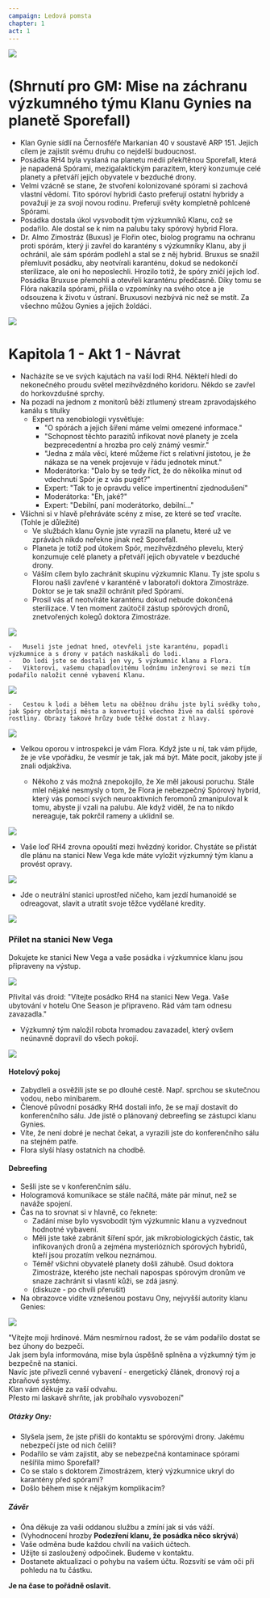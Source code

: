 ```yaml
---
campaign: Ledová pomsta
chapter: 1
act: 1
---
```


![](/LP/ScrattCZ_alien_planet_attacked_by_spores_dark_concept_art_detai_2a97da17-705d-4333-9396-deeef27bbf87.png)

# (Shrnutí pro GM: Mise na záchranu výzkumného týmu Klanu Gynies na planetě Sporefall)

-   Klan Gynie sídlí na Černosféře Markanian 40 v soustavě ARP 151. Jejich cílem je zajistit svému druhu co nejdelší budoucnost.
-   Posádka RH4 byla vyslaná na planetu médii překřtěnou Sporefall, která je napadená Spórami, mezigalaktickým parazitem, který konzumuje celé planety a přetváří jejich obyvatele v bezduché drony.
-   Velmi vzácně se stane, že stvoření kolonizované spórami si zachová vlastní vědomí. Tito spóroví hybridi často preferují ostatní hybridy a považují je za svojí novou rodinu. Preferují světy kompletně pohlcené Spórami.
-   Posádka dostala úkol vysvobodit tým výzkumníků Klanu, což se podařilo. Ale dostal se k nim na palubu taky spórový hybrid Flora.
-   Dr. Almo Zimostráz (Buxus) je Flořin otec, biolog programu na ochranu proti spórám, který ji zavřel do karantény s výzkumníky Klanu, aby ji ochránil, ale sám spórám podlehl a stal se z něj hybrid. Bruxus se snažil přemluvit posádku, aby neotvírali karanténu, dokud se nedokončí sterilizace, ale oni ho neposlechli. Hrozilo totiž, že spóry zničí jejich loď. Posádka Bruxuse přemohli a otevřeli karanténu předčasně. Díky tomu se Flóra nakazila spórami, přišla o vzpomínky na svého otce a je odsouzena k životu v ústraní. Bruxusovi nezbývá nic než se mstít. Za všechno můžou Gynies a jejich žoldáci.

<Player url="https://www.youtube.com/watch?v=y2ECgOhoDGs&ab_channel=MrSuicideSheep" controls height={100} />

![](/LP/ScrattCZ_wormhole_through_space_faster_than_light_travel_concep_d4688438-b155-49f5-811f-be2573151bdd.png)

# Kapitola 1 - Akt 1 - Návrat

-   Nacházíte se ve svých kajutách na vaší lodi RH4. Někteří hledí do nekonečného proudu světel mezihvězdného koridoru. Někdo se zavřel do horkovzdušné sprchy.
-   Na pozadí na jednom z monitorů běží ztlumený stream zpravodajského kanálu s titulky
    -   Expert na xenobiologii vysvětluje:
        -   "O spórách a jejich šíření máme velmi omezené informace."
        -   "Schopnost těchto parazitů infikovat nové planety je zcela bezprecedentní a hrozba pro celý známý vesmír."
        -   "Jedna z mála věcí, které můžeme říct s relativní jistotou, je že nákaza se na venek projevuje v řádu jednotek minut."
        -   Moderátorka: "Dalo by se tedy říct, že do několika minut od vdechnutí Spór je z vás pugét?"
        -   Expert: "Tak to je opravdu velice impertinentní zjednodušení"
        -   Moderátorka: "Eh, jaké?"
        -   Expert: "Debilní, paní moderátorko, debilní..."
-   Všichni si v hlavě přehráváte scény z mise, ze které se teď vracíte. (Tohle je důležité)
    -   Ve službách klanu Gynie jste vyrazili na planetu, které už ve zprávách nikdo neřekne jinak než Sporefall.
    -   Planeta je totiž pod útokem Spór, mezihvězdného plevelu, který konzumuje celé planety a přetváří jejich obyvatele v bezduché drony.
    -   Váším cílem bylo zachránit skupinu výzkumnic Klanu. Ty jste spolu s Florou našli zavřené v karanténě v laboratoři doktora Zimostráze. Doktor se je tak snažil ochránit před Spórami.
    -   Prosil vás ať neotvíráte karanténu dokud nebude dokončená sterilizace. V ten moment zaútočil zástup spórových dronů, znetvořených kolegů doktora Zimostráze.

![](/LP/BlipBlop_Dark_fantasy_zombie_spores_animated_body_left_for_dead_e0a2eb85-983f-4aea-ac67-02c4e62e618d.png)

    -   Museli jste jednat hned, otevřeli jste karanténu, popadli výzkumnice a s drony v patách naskákali do lodi.
    -   Do lodi jste se dostali jen vy, 5 výzkumnic klanu a Flora.
    -   Viktorovi, vašemu chapadlovitému lodnímu inženýrovi se mezi tím podařilo naložit cenné vybavení Klanu.

![](/LP/viktor.png)

    -   Cestou k lodi a během letu na oběžnou dráhu jste byli svědky toho, jak Spóry obrůstají města a konvertují všechno živé na další spórové rostliny. Obrazy takové hrůzy bude těžké dostat z hlavy.

![](/LP/ScrattCZ_a_portrait_of_a_beautiful_woman_hair_overgrown_with_fl_4cd72ab5-f3fb-4573-8761-ed86deb61fba.png)

-   Velkou oporou v introspekci je vám Flora. Když jste u ní, tak vám přijde, že je vše vpořádku, že vesmír je tak, jak má být. Máte pocit, jakoby jste jí znali odjakživa.

    -   Někoho z vás možná znepokojilo, že Xe měl jakousi poruchu. Stále mlel nějaké nesmysly o tom, že Flora je nebezpečný Spórový hybrid, který vás pomocí svých neuroaktivních feromonů zmanipuloval k tomu, abyste jí vzali na palubu. Ale když viděl, že na to nikdo nereaguje, tak pokrčil rameny a uklidnil se.

![](/LP/clarridge_sci_fi_concept_art_of_a_robotic_humanoid_ai_waiting_p_de9ad675-5d41-43e2-89b5-fadc5248f7ce.png)

-   Vaše loď RH4 zrovna opouští mezi hvězdný koridor. Chystáte se přistát dle plánu na stanici New Vega kde máte vyložit výzkumný tým klanu a provést opravy.

![](/LP/ScrattCZ_a_render_of_a_Las_vegas_space_station_exterior_center__e0361b58-509f-4427-b469-29aebdb718ff.png)

-   Jde o neutrální stanici uprostřed ničeho, kam jezdí humanoidé se odreagovat, slavit a utratit svoje těžce vydělané kredity.

![](/LP/ScrattCZ_armed_sci-fi_mercenaries_exiting_a_spaceship_shining_l_2576c2dd-a98b-4a4a-b942-1a9d4d81f543.png)

### Přílet na stanici New Vega

<Player url="https://www.youtube.com/watch?v=FRPHqYSgefI&ab_channel=TabletopAmbience" controls height={100} />

Dokujete ke stanici New Vega a vaše posádka i výzkumnice klanu jsou připraveny na výstup.

![](/LP/Joltasaur_front_facing_centered_headshot_robot_high_detail_intr_39218643-e4b6-4263-9ac0-813ef52ee22c.png)

Přivítal vás droid: "Vítejte posádko RH4 na stanici New Vega. Vaše ubytování v hotelu One Season je připraveno. Rád vám tam odnesu zavazadla."

-   Výzkumný tým naložil robota hromadou zavazadel, který ovšem neúnavně dopravil do všech pokojí.

![](/LP/communitykid_a_vivid_futuristic_hotel_room_designed_by_Tesla_an_8bba7317-0b1b-42fa-b7c7-3bc4016e9e28.png)

#### Hotelový pokoj

-   Zabydleli a osvěžili jste se po dlouhé cestě. Např. sprchou se skutečnou vodou, nebo minibarem.
-   Členové původní posádky RH4 dostali info, že se mají dostavit do konferenčního sálu. Jde jistě o plánovaný debreefing se zástupci klanu Gynies.
-   Víte, že není dobré je nechat čekat, a vyrazili jste do konferenčního sálu na stejném patře.
-   Flora slyší hlasy ostatních na chodbě.

#### Debreefing

<Player url="https://www.youtube.com/watch?v=jyThZdq4SlA&ab_channel=WhiteBatAudio" controls height={100} />

-   Sešli jste se v konferenčním sálu.
-   Hologramová komunikace se stále načítá, máte pár minut, než se naváže spojení.
-   Čas na to srovnat si v hlavně, co řeknete:
    -   Zadání mise bylo vysvobodit tým výzkumnic klanu a vyzvednout hodnotné vybavení.
    -   Měli jste také zabránit šíření spór, jak mikrobiologických částic, tak infikovaných dronů a zejména mysteriózních spórových hybridů, kteří jsou prozatím velkou neznámou.
    -   Téměř všichni obyvatelé planety došli záhubě. Osud doktora Zimostráze, kterého jste nechali napospas spórovým dronům ve snaze zachránit si vlasntí kůži, se zdá jasný.
    -   (diskuze - po chvíli přerušit)
-   Na obrazovce vidíte vznešenou postavu Ony, nejvyšší autority klanu Genies:

![](/LP/ScrattCZ_sci_fi_concept_art_of_a_tall_elegant_ghost_with_a_staf_7cbcbc08-afe6-49d4-83cd-a4acfe6cb586.png)

"Vítejte moji hrdinové. Mám nesmírnou radost, že se vám podařilo dostat se bez úhony do bezpečí.  
Jak jsem byla informována, mise byla úspěšně splněna a výzkumný tým je bezpečně na stanici.  
Navíc jste přivezli cenné vybavení - energetický článek, dronový roj a zbraňové systémy.  
Klan vám děkuje za vaší odvahu.  
Přesto mi laskavě shrňte, jak probíhalo vysvobození"

<Clock
    className="my-2 not-prose drop-shadow-md print:drop-shadow-none"
    size="US game"
    title="Podezření Klanu"
    threat="Sledovaní Klanem"
    reward="Hrdinové Klanu"
    current={0}
    total={4}
/>

##### Otázky Ony:

-   Slyšela jsem, že jste přišli do kontaktu se spórovými drony. Jakému nebezpečí jste od nich čelili?
-   Podařilo se vám zajistit, aby se nebezpečná kontaminace spórami nešířila mimo Sporefall?
-   Co se stalo s doktorem Zimostrázem, který výzkumnice ukryl do karantény před spórami?
-   Došlo během mise k nějakým komplikacím?

##### Závěr

-   Óna děkuje za vaši oddanou službu a zmíní jak si vás váží.
-   (Vyhodnocení hrozby **Podezření klanu, že posádka něco skrývá**)
-   Vaše odměna bude každou chvílí na vašich účtech.
-   Užijte si zasloužený odpočinek. Budeme v kontaktu.
-   Dostanete aktualizaci o pohybu na vašem účtu. Rozsvítí se vám oči při pohledu na tu částku.

**Je na čase to pořádně oslavit.**

